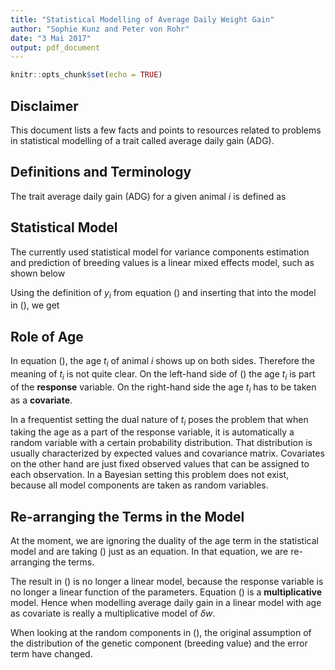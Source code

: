 ```yaml
---
title: "Statistical Modelling of Average Daily Weight Gain"
author: "Sophie Kunz and Peter von Rohr"
date: "3 Mai 2017"
output: pdf_document
---
```


```r
knitr::opts_chunk$set(echo = TRUE)
```

## Disclaimer
This document lists a few facts and points to resources related to problems in statistical modelling of a trait called average daily gain (ADG).


## Definitions and Terminology
The trait average daily gain (ADG) for a given animal $i$ is defined as 

\begin{equation}
y_i = \frac{w_{i,t_i} - w_{i,0}}{t_i} = \frac{\Delta w}{t_i}
\label{eq:AdgDef}
\end{equation}

\begin{tabular}{lll}
where  &  &\\
       &  $y_i$         &  observed value of ADG for animal $i$\\
       &  $w_{i,t_i}$   &  weight of animal $i$ at age $t_i$\\
       &  $w_{i,0}$     &  weight of animal $i$ at time $t=0$, i.e. at birth\\
       &  $t_i$         &  age of animal $i$\\
       &  $\Delta w$    &  difference between $w_{i,t_i}$ and $w_{i,0}$
\end{tabular}


## Statistical Model
The currently used statistical model for variance components estimation and prediction of breeding values is a linear mixed effects model, such as shown below

\begin{equation}
y_i = \mu + hjs_{ijkl} + \beta_1 * t_i + \beta_2 * t_i^2 + a_i + e_i
\label{eq:StatModelAdg}
\end{equation}

\begin{tabular}{lll}
where  &  &  \\
       &  $y_i$         &  observed value of ADG for animal $i$\\
       &  $\mu$         &  intercept\\
       &  $hjs_{ijkl}$  &  fixed herd-year-season effect\\
       &  $t_i$         &  age of animal $i$ as covariate\\
       &  $\beta_1$     &  regression coefficient of linear age term\\
       &  $\beta_2$     &  regression coefficient of quadratic age term\\
       &  $a_i$         &  breeding value of animal $i$ as random effect\\
       &  $e_i$         &  random error term
\end{tabular}

Using the definition of $y_i$ from equation (\ref{eq:AdgDef}) and inserting that into the model in (\ref{eq:StatModelAdg}), we get

\begin{equation}
 \frac{\Delta w}{t_i} =  \mu + hjs_{ijkl} + \beta_1 * t_i + \beta_2 * t_i^2 + a_i + e_i
\label{eq:StatModelAdgRepl}
\end{equation}


## Role of Age
In equation (\ref{eq:StatModelAdgRepl}), the age $t_i$ of animal $i$ shows up on both sides. Therefore the meaning of $t_i$ is not quite clear. On the left-hand side of (\ref{eq:StatModelAdgRepl}) the age $t_i$ is part of the __response__ variable. On the right-hand side the age $t_i$ has to be taken as a __covariate__. 

In a frequentist setting the dual nature of $t_i$ poses the problem that when taking the age as a part of the response variable, it is automatically a random variable with a certain probability distribution. That distribution is usually characterized by expected values and covariance matrix. Covariates on the other hand are just fixed observed values that can be assigned to each observation. In a Bayesian setting this problem does not exist, because all model components are taken as random variables. 


## Re-arranging the Terms in the Model
At the moment, we are ignoring the duality of the age term in the statistical model and are taking (\ref{eq:StatModelAdgRepl}) just as an equation. In that equation, we are re-arranging the terms. 

\begin{align}
\Delta w &=  t_i * \left[\mu + hjs_{ijkl} + \beta_1 * t_i + \beta_2 * t_i^2 + a_i + e_i\right]\nonumber\\
         &= t_i * \mu + t_i * hjs_{ijkl} + \beta_1 * t_i^2 + \beta_2 * t_i^3 + t_i * a_i + t_i * e_i
\label{eq:StatModelAdgRearrange}
\end{align}

The result in (\ref{eq:StatModelAdgRearrange}) is no longer a linear model, because the response variable is no longer a linear function of the parameters. Equation (\ref{eq:StatModelAdgRearrange}) is a __multiplicative__ model. Hence when modelling average daily gain in a linear model with age as covariate is really a multiplicative model of $\delta w$. 

When looking at the random components in (\ref{eq:StatModelAdgRearrange}), the original assumption of the distribution of the genetic component (breeding value) and the error term have changed. 

 